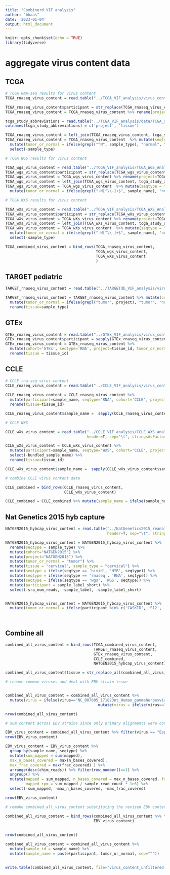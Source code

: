 ```yaml
---
title: "Combinerd VIF analysis"
author: "bhaas"
date: '2023-01-04'
output: html_document
---
```


```r
knitr::opts_chunk$set(echo = TRUE)
library(tidyverse)
```

# aggregate virus content data

## TCGA

```r

# TCGA RNA-seq results for virus content
TCGA_rnaseq_virus_content = read.table("../TCGA_VIF_analysis/virus_content.tsv", header=T, sep="\t", stringsAsFactors = F)

TCGA_rnaseq_virus_content$participant = str_replace(TCGA_rnaseq_virus_content$sample_name, "-[^\\-]+$", "")
TCGA_rnaseq_virus_content = TCGA_rnaseq_virus_content %>% rename(project=TCGA) %>% mutate(cohort="TCGA")

tcga_study_abbreviations = read.table("../TCGA_VIF_analysis/data/TCGA_study_abbreviations.txt", header=F, sep="\t", stringsAsFactors = F)
colnames(tcga_study_abbreviations) = c('project', 'tissue')

TCGA_rnaseq_virus_content = left_join(TCGA_rnaseq_virus_content, tcga_study_abbreviations, by='project')
TCGA_rnaseq_virus_content = TCGA_rnaseq_virus_content  %>% mutate(seqtype = "RNA")  %>% 
  mutate(tumor_or_normal = ifelse(grepl("^N", sample_type), "normal", "tumor") ) %>%
  select(-sample_type)

```


```r
# TCGA WGS results for virus content

TCGA_wgs_virus_content = read.table("../TCGA_VIF_analysis/TCGA_WGS_Analysis/virus_content.tsv", header=T, sep="\t", stringsAsFactors = F)
TCGA_wgs_virus_content$participant = str_replace(TCGA_wgs_virus_content$sample_name, "-[^\\-]+$", "")
TCGA_wgs_virus_content = TCGA_wgs_virus_content %>% rename(project=TCGA) %>% mutate(cohort="TCGA")
TCGA_wgs_virus_content = left_join(TCGA_wgs_virus_content, tcga_study_abbreviations, by='project')
TCGA_wgs_virus_content = TCGA_wgs_virus_content  %>% mutate(seqtype = "WGS")  %>% 
  mutate(tumor_or_normal = ifelse(grepl("-N[^\\-]+$", sample_name), "normal", "tumor") ) 
```


```r
# TCGA WXS results for virus content

TCGA_wXs_virus_content = read.table("../TCGA_VIF_analysis/TCGA_WXS_Analysis/virus_content.tsv", header=T, sep="\t", stringsAsFactors = F)
TCGA_wXs_virus_content$participant = str_replace(TCGA_wXs_virus_content$sample_name, "-[^\\-]+$", "")
TCGA_wXs_virus_content = TCGA_wXs_virus_content %>% rename(project=TCGA) %>% mutate(cohort="TCGA")
TCGA_wXs_virus_content = left_join(TCGA_wXs_virus_content, tcga_study_abbreviations, by='project')
TCGA_wXs_virus_content = TCGA_wXs_virus_content  %>% mutate(seqtype = "WXS")  %>% 
  mutate(tumor_or_normal = ifelse(grepl("-N[^\\-]+$", sample_name), "normal", "tumor") ) %>%  
  select(-sample_type)
```


```r

TCGA_combined_virus_content = bind_rows(TCGA_rnaseq_virus_content,
                                        TCGA_wgs_virus_content,
                                        TCGA_wXs_virus_content
                                        )

```


## TARGET pediatric 

```r

TARGET_rnaseq_virus_content = read.table("../TARGETdb_VIF_analysis/virus_content.tsv", header=T, sep="\t", stringsAsFactors = F)

TARGET_rnaseq_virus_content = TARGET_rnaseq_virus_content %>% mutate(cohort='TARGET', seqtype='RNA') %>%
  mutate(tumor_or_normal = ifelse(grepl("tumor", project), "tumor", "normal")) %>%
  rename(tissue=sample_type)

```

## GTEx

```r

GTEx_rnaseq_virus_content = read.table("../GTEx_VIF_analysis/virus_content.tsv", header=T, sep="\t", stringsAsFactors = F)
GTEx_rnaseq_virus_content$participant = sapply(GTEx_rnaseq_virus_content$sample_name, function(x) { str_split(x, "-")[[1]][2]})
GTEx_rnaseq_virus_content = GTEx_rnaseq_virus_content %>% 
  mutate(cohort='GTEx', seqtype='RNA', project=tissue_id, tumor_or_normal='normal') %>% 
  rename(tissue = tissue_id)

```

## CCLE

```r

# CCLE rna-seq virus content
CCLE_rnaseq_virus_content = read.table("../CCLE_VIF_analysis/virus_content.tsv", header=T, sep="\t", stringsAsFactors = F) 
  
CCLE_rnaseq_virus_content = CCLE_rnaseq_virus_content %>% 
  mutate(participant=sample_name, seqtype='RNA', cohort='CCLE', project='CCLE', tumor_or_normal='tumor_cell_line') %>%
  rename(tissue=tissue_id)

CCLE_rnaseq_virus_content$sample_name =  sapply(CCLE_rnaseq_virus_content$sample_name, function(x) {str_split(x, "_")[[1]][1] })

```



```r
# CCLE WXS

CCLE_wXs_virus_content = read.table("../CCLE_VIF_analysis/CCLE_WXS_analysis/virus_content.tsv", 
                                    header=T, sep="\t", stringsAsFactors = F)

CCLE_wXs_virus_content = CCLE_wXs_virus_content %>% 
  mutate(participant=sample_name, seqtype='WXS', cohort='CCLE', project='CCLE', tumor_or_normal='tumor_cell_line') %>%
  select(-bundled_sample_name) %>%
  rename(tissue=tissue_id)

CCLE_wXs_virus_content$sample_name =  sapply(CCLE_wXs_virus_content$sample_name, function(x) {str_split(x, "_")[[1]][1] })

```

```r
# combine CCLE virus content data

CCLE_combined = bind_rows(CCLE_rnaseq_virus_content,
                          CCLE_wXs_virus_content)

CCLE_combined = CCLE_combined %>% mutate(sample_name = ifelse(sample_name == "TT", participant, sample_name))
```



## Nat Genetics 2015 hyb capture

```r

NATGEN2015_hybcap_virus_content = read.table("../NatGenetics2015_reanalysis/NatGenetics2015_VIF/virus_content.tsv", 
                                             header=T, sep="\t", stringsAsFactors = F)

NATGEN2015_hybcap_virus_content = NATGEN2015_hybcap_virus_content %>% 
  rename(seqtype = sample_type) %>%
  mutate(cohort="NATGEN2015") %>% 
  mutate(project="NATGEN2015") %>%
  mutate(tumor_or_normal = "tumor") %>%
  mutate(tissue = "cervical", sample_type = "cervical") %>%
  mutate(seqtype = ifelse(seqtype == 'hivid', 'HYB', seqtype)) %>%
  mutate(seqtype = ifelse(seqtype == 'rnaseq', 'RNA', seqtype)) %>%
  mutate(seqtype = ifelse(seqtype == 'wgs', 'WGS', seqtype)) %>%
  mutate(participant = sample_label_short) %>% 
  select(-sra_num_reads, -sample_label, -sample_label_short)


NATGEN2015_hybcap_virus_content = NATGEN2015_hybcap_virus_content %>% 
  mutate(tumor_or_normal = ifelse(participant %in% c('CASKID', 'S12', 'SIHA', 'HELA'), "tumor_cell_line", tumor_or_normal))

  
```

## Combine all
```r

combined_all_virus_content = bind_rows(TCGA_combined_virus_content,
                                       TARGET_rnaseq_virus_content,
                                       GTEx_rnaseq_virus_content,
                                       CCLE_combined,
                                       NATGEN2015_hybcap_virus_content)

```

```r

combined_all_virus_content$tissue = str_replace_all(combined_all_virus_content$tissue, " ", "_")


```


```r

# rename common viruses and deal with EBV strain issue


combined_all_virus_content = combined_all_virus_content %>% 
  mutate(virus = ifelse(virus=="NC_007605_171823nt_Human_gammaherpesvirus_4" | virus == "NC_009334_172764nt_Human_herpesvirus_4_type_2", "Eppstein-Barr", virus)) %>%
                                         mutate(virus = ifelse(virus=="NC_003977_3182nt_Hepatitis_B_virus", "HBV", virus))

nrow(combined_all_virus_content)


```


```r

# sum content across EBV strains since only primary alignments were considered.

EBV_virus_content = combined_all_virus_content %>% filter(virus == "Eppstein-Barr")
nrow(EBV_virus_content)

EBV_virus_content = EBV_virus_content %>%
  group_by(sample_name, seqtype) %>% 
  mutate(sum_mapped = sum(mapped), 
  max_n_bases_covered = max(n_bases_covered), 
  max_frac_covered = max(frac_covered) ) %>% 
  arrange(desc(chim_reads)) %>% filter(row_number()==1) %>%
  ungroup() %>%
  mutate(mapped = sum_mapped, n_bases_covered = max_n_bases_covered, frac_covered = max(frac_covered),
         mapped_rpm = sum_mapped / sample_read_count * 1e6) %>%
  select(-sum_mapped, -max_n_bases_covered, -max_frac_covered)

nrow(EBV_virus_content)                                                
```






```r

# remake combined_all_virus_content substituting the revised EBV content info

combined_all_virus_content = bind_rows(combined_all_virus_content %>% filter(virus != "Eppstein-Barr"),
                                       EBV_virus_content)
  
  
nrow(combined_all_virus_content)

```


```r

combined_all_virus_content = combined_all_virus_content %>%
  mutate(sample_id = sample_name) %>%
  mutate(sample_name = paste(participant, tumor_or_normal, sep="^"))
  

```


```r

write.table(combined_all_virus_content, file="virus_content_unfiltered.tsv", sep="\t", quote=F, row.names=F)
```






